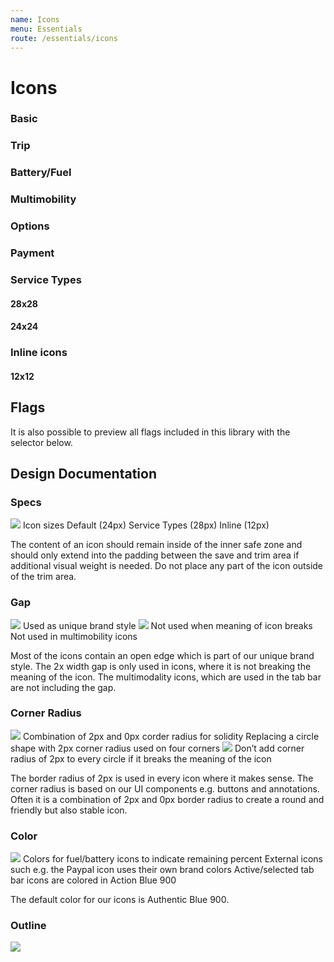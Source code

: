 ```yaml
---
name: Icons
menu: Essentials
route: /essentials/icons
---
```




# Icons

### Basic
<IconGrid entries={Object.entries(BasicIcons)} />

### Trip
<IconGrid entries={Object.entries(TripIcons)} />

### Battery/Fuel
<IconGrid entries={Object.entries(BatteryIcons)} />

### Multimobility
<IconGrid entries={Object.entries(MobilityIcons)} />

### Options
<IconGrid entries={Object.entries(OptionsIcons)} />

### Payment
<IconGrid entries={Object.entries(PaymentIcons)} />

### Service Types

#### 28x28
<IconGrid>
    <Item name="TwoPeopleCircleIcon"><ServiceTypeIcons.TwoPeopleCircleIcon size="large" /></Item>
    <Item name="BoltCircleIcon"><ServiceTypeIcons.BoltCircleIcon size="large" /></Item>
    <Item name="LeafCircleIcon"><ServiceTypeIcons.LeafCircleIcon size="large" /></Item>
    <Item name="WheelchairCircleIcon"><ServiceTypeIcons.WheelchairCircleIcon size="large" /></Item>
    <Item name="LiteCircleIcon"><ServiceTypeIcons.LiteCircleIcon size="large" /></Item>
</IconGrid>

#### 24x24
<IconGrid>
    <Item name="TwoPeopleOutlineIcon"><ServiceTypeIcons.TwoPeopleOutlineIcon /></Item>
    <Item name="BoltOutlineIcon"><ServiceTypeIcons.BoltOutlineIcon /></Item>
    <Item name="LeafOutlineIcon"><ServiceTypeIcons.LeafOutlineIcon /></Item>
    <Item name="WheelchairOutlineIcon"><ServiceTypeIcons.WheelchairOutlineIcon /></Item>
    <Item name="LabelOutlineIcon"><ServiceTypeIcons.LabelOutlineIcon /></Item>
    <Item name="TwoPeopleSolidIcon"><ServiceTypeIcons.TwoPeopleSolidIcon /></Item>
    <Item name="BoltSolidIcon"><ServiceTypeIcons.BoltSolidIcon /></Item>
    <Item name="LeafSolidIcon"><ServiceTypeIcons.LeafSolidIcon /></Item>
    <Item name="WheelchairSolidIcon"><ServiceTypeIcons.WheelchairSolidIcon /></Item>
    <Item name="LabelSolidIcon"><ServiceTypeIcons.LabelSolidIcon /></Item>
</IconGrid>

### Inline icons
#### 12x12
<IconGrid>
    <Item name="InfoCircleOutlineIcon"><BasicIcons.InfoCircleOutlineIcon size="small" /></Item>
    <Item name="LabelSolidIcon"><ServiceTypeIcons.LabelSolidIcon size="small" color={Colors.POSITIVE_GREEN_900} /></Item>
    <Item name="SurgeCircleSolidIcon"><TripIcons.SurgeCircleSolidIcon size="small" /></Item>
</IconGrid>

## Flags
<IconGrid>
    <Item name='code="EU"'><LargeFlag code="EU" /></Item>
    <Item name='code="DE"'><LargeFlag code="DE" /></Item>
    <Item name='code="AT"'><LargeFlag code="AT" /></Item>
    <Item name='code="NL"'><LargeFlag code="NL" /></Item>
    <Item name='code="BE"'><LargeFlag code="BE" /></Item>
    <Item name='code="ES"'><LargeFlag code="ES" /></Item>
    <Item name='code="PE"'><LargeFlag code="PE" /></Item>
    <Item name='code="RO"'><LargeFlag code="RO" /></Item>
    <Item name='code="IT"'><LargeFlag code="IT" /></Item>
    <Item name='code="SE"'><LargeFlag code="SE" /></Item>
</IconGrid>

It is also possible to preview all flags included in this library with the selector below.

<FlagSelector />


## Design Documentation

### Specs

<GuidelineBlock>
    <GuidelineImage>
        <img src={SpecsSvg} />
    </GuidelineImage>
    <GuidelineContent>
        <Headline as="h5" mb={2}>
            Icon sizes
        </Headline>
        <GuidelineList>
            <Icons.CheckCircleOutlineIcon style={{ placeSelf: 'center' }} />
            Default (24px)
            <Icons.BoltCircleIcon size="large" style={{ placeSelf: 'center' }} />
            Service Types (28px)
            <Icons.InfoCircleOutlineIcon size="small" style={{ placeSelf: 'center' }} />
            Inline (12px)
        </GuidelineList>
    </GuidelineContent>
</GuidelineBlock>

The content of an icon should remain inside of the inner safe zone and should only extend into the padding between
the save and trim area if additional visual weight is needed. Do not place any part of the icon outside of the trim area.


### Gap

<GuidelineBlock>
    <GuidelineImage>
        <img src={GapSvg} />
    </GuidelineImage>
    <GuidelineContent>
        <GuidelineList>
            <Icons.CalculatorIcon />
            Used as unique brand style
            <img src={GapCrossedIconSvg} />
            Not used when meaning of icon breaks
            <Icons.TrainOutlineIcon />
            Not used in multimobility icons
        </GuidelineList>
    </GuidelineContent>
</GuidelineBlock>

Most of the icons contain an open edge which is part of our unique brand style.
The 2x width gap is only used in icons, where it is not breaking the meaning of the icon.
The multimodality icons, which are used in the tab bar are not including the gap.


### Corner Radius

<GuidelineBlock>
    <GuidelineImage>
        <img src={RadiusSvg} />
    </GuidelineImage>
    <GuidelineContent>
        <GuidelineList>
            <Icons.SpeechbubblesSingleIcon />
            Combination of 2px and 0px corder radius for solidity
            <Icons.ClockIcon />
            Replacing a circle shape with 2px corner radius used on four corners
            <img src={RadiusCrossedIconSvg} />
            Don’t add corner radius of 2px to every circle if it breaks the meaning of the icon
        </GuidelineList>
    </GuidelineContent>
</GuidelineBlock>

The border radius of 2px is used in every icon where it makes sense.
The corner radius is based on our UI components e.g. buttons and annotations.
Often it is a combination of 2px and 0px border radius to create a round and friendly but also stable icon.


### Color

<GuidelineBlock>
    <GuidelineImage>
        <img src={ColorSvg} />
    </GuidelineImage>
    <GuidelineContent>
        <GuidelineList>
            <Icons.BatteryChargingIcon />
            Colors for fuel/battery icons to indicate remaining percent
            <Icons.PayPalIcon />
            External icons such e.g. the Paypal icon uses their own brand colors
            <Icons.ScooterSolidIcon color={Colors.ACTION_BLUE_900} />
            Active/selected tab bar icons are colored in Action Blue 900
        </GuidelineList>
    </GuidelineContent>
</GuidelineBlock>

The default color for our icons is Authentic Blue 900.


### Outline

<img src={BorderSvg} />
